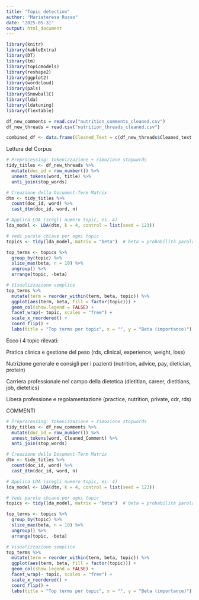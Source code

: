 ```yaml
---
title: "Topic detection"
author: "Mariateresa Russo"
date: "2025-05-31"
output: html_document
---
```

```r
library(knitr) 
library(kableExtra) 
library(DT)
library(tm)
library(topicmodels)
library(reshape2)
library(ggplot2)
library(wordcloud)
library(pals)
library(SnowballC)
library(lda)
library(ldatuning)
library(flextable)

df_new_comments = read.csv("nutrition_comments_cleaned.csv")
df_new_threads = read.csv("nutrition_threads_cleaned.csv")

combined_df <- data.frame(Cleaned_Text = c(df_new_threads$Cleaned_text, df_new_comments$Cleaned_Comment))

```
Lettura del Corpus

```r

# Preprocessing: tokenizzazione + rimozione stopwords
tidy_titles <- df_new_threads %>%
  mutate(doc_id = row_number()) %>%
  unnest_tokens(word, title) %>%
  anti_join(stop_words)

# Creazione della Document-Term Matrix
dtm <- tidy_titles %>%
  count(doc_id, word) %>%
  cast_dtm(doc_id, word, n)

# Applica LDA (scegli numero topic, es. 4)
lda_model <- LDA(dtm, k = 4, control = list(seed = 123))

# Vedi parole chiave per ogni topic
topics <- tidy(lda_model, matrix = "beta")  # beta = probabilità parola|topic

top_terms <- topics %>%
  group_by(topic) %>%
  slice_max(beta, n = 10) %>%
  ungroup() %>%
  arrange(topic, -beta)

# Visualizzazione semplice
top_terms %>%
  mutate(term = reorder_within(term, beta, topic)) %>%
  ggplot(aes(term, beta, fill = factor(topic))) +
  geom_col(show.legend = FALSE) +
  facet_wrap(~ topic, scales = "free") +
  scale_x_reordered() +
  coord_flip() +
  labs(title = "Top terms per topic", x = "", y = "Beta (importance)")

```
Ecco i 4 topic rilevati:

Pratica clinica e gestione del peso
(rds, clinical, experience, weight, loss)

Nutrizione generale e consigli per i pazienti
(nutrition, advice, pay, dietician, protein)

Carriera professionale nel campo della dietetica
(dietitian, career, dietitians, job, dietetics)

Libera professione e regolamentazione
(practice, nutrition, private, cdr, rds)












COMMENTI
```r
# Preprocessing: tokenizzazione + rimozione stopwords
tidy_titles <- df_new_comments %>%
  mutate(doc_id = row_number()) %>%
  unnest_tokens(word, Cleaned_Comment) %>%
  anti_join(stop_words)

# Creazione della Document-Term Matrix
dtm <- tidy_titles %>%
  count(doc_id, word) %>%
  cast_dtm(doc_id, word, n)

# Applica LDA (scegli numero topic, es. 4)
lda_model <- LDA(dtm, k = 4, control = list(seed = 123))

# Vedi parole chiave per ogni topic
topics <- tidy(lda_model, matrix = "beta")  # beta = probabilità parola|topic

top_terms <- topics %>%
  group_by(topic) %>%
  slice_max(beta, n = 10) %>%
  ungroup() %>%
  arrange(topic, -beta)

# Visualizzazione semplice
top_terms %>%
  mutate(term = reorder_within(term, beta, topic)) %>%
  ggplot(aes(term, beta, fill = factor(topic))) +
  geom_col(show.legend = FALSE) +
  facet_wrap(~ topic, scales = "free") +
  scale_x_reordered() +
  coord_flip() +
  labs(title = "Top terms per topic", x = "", y = "Beta (importance)")
```

